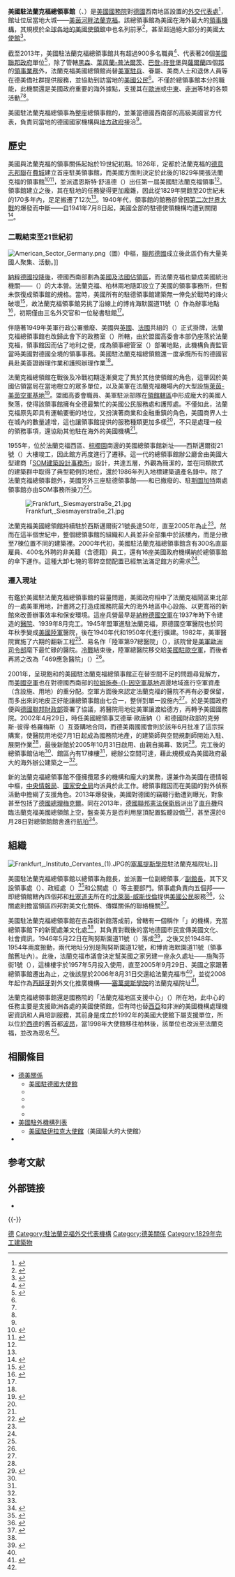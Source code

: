 {{noteTA
|G1 = 地名
|1 = zh-cn:波恩; zh-tw:波昂; zh-hk:波恩;
|2 = zh-hans:州; zh-hant:邦;
|3 = zh-hans:联邦; zh-tw:聯邦;
|4 = zh-hans:广州; zh-hant:廣州;
|5 = zh-hans:默克尔; zh-hk:默克爾; zh-tw:梅克爾;
|6 = zh-cn:邮政编码; zh-tw:郵遞區號; zh-hk:郵區編號; zh-sg:邮递区号;
|7 = zh-hans:塞万提斯; zh-hk:薛萬提斯; zh-tw:塞萬提斯;
|8 = zh-hk:西法倫; zh-hans:威斯特法伦; zh-hant:威斯伐倫;
}}
{{Infobox diplomatic mission
|name = 美國駐法蘭克福總領事館<br /><small><small>{{lang|en|Consulate General of the United States, Frankfurt}}</small></small><br /><small><small>{{lang|de|Amerikanisches Generalkonsulat in Frankfurt}}</small></small>
|image= [[File:Seal_of_the_United_States_Department_of_State.svg|150px]]<br />[[File:911_Memorial_at_U.S._Consulate_General_Frankfurt,_Presenting_colors.jpg|250px]]
|open = 1829年
|caption = <center>2008年9月11日時的美國駐法蘭克福總領事館，主辦[[九一一事件|九一一事件]]悼念典禮，圖右為[[美國海軍陸戰隊使館警衛隊|美國海軍陸戰隊使館衛兵]]旗隊。</center>
|address = 吉森街30號<small>（{{lang|de|Gießener Straße 30}}）</small><br>{{Link-en|德國郵遞區號列表|List of postal codes in Germany|郵遞區號}}：60435
|location = {{GER}}[[法蘭克福|法蘭克福]]{{Link-de|法蘭克福北區|Frankfurt-Nordend|北區}}
|consul_general = 凱文·米拉斯<small>（{{lang|en|Kevin C. Milas}}）</small>
|department = [[File:Seal_of_the_United_States_Department_of_State.svg|22px]] [[美國國務院|美國國務院]]
  |lat_degrees = 50
  |lat_minutes = 08
  |lat_seconds = 29
  |lat_direction = N
  |long_degrees = 8
  |long_minutes = 41
  |long_seconds = 37
  |long_direction = E
}}

'''美國駐法蘭克福總領事館'''（{{lang-en|'''Consulate General of the United States, Frankfurt'''}}、{{lang-de|Amerikanisches Generalkonsulat in Frankfurt}}）是[[美國國務院|美國國務院]]對[[德國|德國]]西南地區設置的[[外交代表機構|外交代表處]]<ref name="ArchiveODonnell">{{en}}{{lang|en|{{Citation |title= The United States Mission to the OSCE |url= http://osce.usmission.gov/media/pdfs/bios/edward_odonnell.pdf |publisher= [[美國國務院|U.S. Department of State]] |format= pdf |accessdate= 2015-03-24 |deadurl= yes |archiveurl= https://web.archive.org/web/20100527152300/http://osce.usmission.gov/media/pdfs/bios/edward_odonnell.pdf |archivedate= 2010-05-27 }}}}</ref>，館址位居當地大城——[[美茵河畔法蘭克福|美茵河畔法蘭克福]]。該總領事館為美國在海外最大的[[領事館|領事機構]]，其規模於[[美國駐外機構列表|全球各地的美國使領館]]中也名列前茅<ref name="介紹">{{en}}{{lang|en|{{Cite web |title=About the Consulate |url=http://frankfurt.usconsulate.gov/about-us.html |publisher=Consulate General of the United States, Frankfurt |accessdate=2015-03-24 |deadurl=yes |archiveurl=https://web.archive.org/web/20150316233521/http://frankfurt.usconsulate.gov/about-us.html |archivedate=2015-03-16 }}}}</ref>，甚至超過絕大部分的美國[[大使館|大使館]]<ref name="國務院雜誌">{{en}}{{lang|en|{{Citation |author=David Farrar |title=Military Hospital Cures Frankfurt's Growing Pains  |url=http://www.state.gov/documents/organization/191202.pdf |publisher={{Link-en|國務院雜誌|State Magazine|State Magazine}} |date=2002 |accessdate=2015-03-24 |format=pdf}}}}</ref>{{rp|p31}}。

截至2013年，美國駐法蘭克福總領事館共有超過900多名職員<ref name="南德">{{en}}{{lang|en|{{Cite news |title=Frankfurt: An American Military-Intel Metropolis |url=http://international.sueddeutsche.de/post/67469252824/frankfurt-an-american-military-intel-metropolis |publisher=[[南德意志報|Süddeutsche Zeitung]] |accessdate=2015-03-24 |date=2013-11-19 |author=Christian Fuchs, John Goetz, Frederik Obermaier, Bastian Obermayer and Tanjev Schultz }}}}</ref>、代表著26個[[美國聯邦政府|美國聯邦政府]]單位<ref name="Inspection">{{en}}{{lang|en|{{Citation |title=Inspection of the Regional Support Center Frankfurt, Germany |url=https://oig.state.gov/system/files/211793.pdf |publisher=[[美國國務院|United States Department of State]],  [[廣播理事會|Broadcasting Board of Governors]]|date=2013 |accessdate=2015-03-25}}}}</ref>{{rp|p7}}，除了管轄[[黑森|黑森]]、[[萊茵蘭-普法爾茨|萊茵蘭-普法爾茨]]、[[巴登-符登堡邦|巴登-符登堡]]與[[薩爾蘭|薩爾蘭]]四個[[邦_(德國)|邦]]的[[領事轄區|領事業務]]外，法蘭克福美國總領館尚替[[駐外美軍|美軍駐兵]]、眷屬、美商人士和退休人員等在德美僑社群提供服務，並協助到訪當地的[[美國公民|美國公民]]<ref name="介紹" />。不僅於總領事館本分的職能，此機關還是美國政府重要的海外據點，支援其在[[歐洲|歐洲]]或[[中東|中東]]、[[非洲|非洲]]等地的各類活動<ref name="Inspection" />{{rp|p2}}<ref name="南德" />。

美國駐法蘭克福總領事為整座總領事館的{{Link-en|使領館館長|Head of mission|館長}}，並兼當德國西南部的高級美國官方代表，負責同當地的德國國家機構與[[地方政府|地方政府]]接洽<ref name="ArchiveODonnell" />。

==歷史==
美國與法蘭克福的領事關係起始於19世紀初期。1826年，定都於法蘭克福的[[德意志邦聯|德意志邦聯]]在[[費城|費城]]建立首座駐美領事館，而美國方面則決定於此後的1829年開張法蘭克福的領事館<ref name="100年">{{en}}{{lang|en|{{Cite book |title=100 years of the American consulate general at Frankfort on the Main 1829-1929 |author= Harry Gerber, Otto Ruppersberg |publisher= Impr. by H.L. Brönner's druckerei |date=1929}}}}</ref>{{rp|p37}}<ref name="Living in Frankfurt">{{en}}{{lang|en|{{Citation |title=Living in Frankfurt |url = http://www.gao.gov/assets/200/195702.pdf |format=pdf |publisher=[[美國政府責任署|General Accounting Office]] |date=1992 |accessdate=2015-03-24}}}}</ref>{{rp|p4}}，並派遣恩斯特·舒溫德（{{lang|en|Ernst Schwendler}}）出任第一屆美國駐法蘭克福領事<ref name="100年" />{{rp|p55}}。領事館建立之後，其在駐地的任務變得更加龐雜，因此從1829年開館至20世紀末的170多年內，足足搬遷了12次<ref name="國務院雜誌" />{{rp|p30}}。1940年代，領事館的館務卻曾因[[第二次世界大戰|第二次世界大戰]]的爆發而中斷——自1941年7月8日起，美國全部的駐德使領機構均遭到關閉<ref>{{en}}{{lang|en|{{Cite web |url=http://hamburg.usconsulate.gov/history.html |title=History |publisher={{Link-en|美國駐漢堡總領事館|Consulate General of the United States, Hamburg|Consulate General of the United States, Hamburg}} |accessdate=2015-03-24 |deadurl=yes |archiveurl=https://web.archive.org/web/20150402160421/http://hamburg.usconsulate.gov/history.html |archivedate=2015-04-02 }}}}</ref>。

===二戰結束至21世紀初===
[[File:American_Sector_Germany.png|thumb]]（圖）中樞，[[聯邦德國|聯邦德國]]成立後此區仍有大量美國人聚集、活動。]]

[[第二次世界大戰歐洲戰場的結束|納粹德國投降後]]，德國西南部劃為[[同盟國軍事佔領德國|美國及法國佔領區]]，而法蘭克福也變成美國統治機關——{{Link-en|美軍行政公署|Office of Military Government, United States}}（{{lang|en|OMGUS}}）的大本營。法蘭克福、柏林兩地隨即設立了美國的領事事務所，但暫未恢復成領事館的規格。當時，美國所有的駐德領事館建築無一倖免於戰時的烽火破壞<ref name="Come Back">{{en}}{{lang|en|{{Citation |title=US Consulates Come Back |url=http://images.library.wisc.edu/History/EFacs/GerRecon/omg1950Oct/reference/history.omg1950oct.smithconsulates.pdf |author=Mildred Smith |publisher=Consulate General of the United States, Frankfurt |date=1950 |accessdate=2015-03-24 |format=pdf}}}}</ref>{{rp|p18}}，故法蘭克福領事館另挑了{{Link-de|法蘭克福城牆|Wallanlagen (Frankfurt am Main)|法蘭克福城牆舊緣}}沿線上的博肯海默園道11號（{{lang|de|Bockenheim Anlage 11}}）作為辦事地點<ref name="美國之家">{{en}}{{lang|en|{{Cite web |title=History of the Amerika Haus |url=http://frankfurt.usconsulate.gov/ahhistory.html |publisher=Consulate General of the United States, Frankfurt |accessdate=2015-03-25 |deadurl=yes |archiveurl=https://web.archive.org/web/20150402195152/http://frankfurt.usconsulate.gov/ahhistory.html |archivedate=2015-04-02 }}}}</ref>，初期僅由三名外交官和一位秘書駐館<ref name="Come Back" />{{rp|p18}}。

伴隨著1949年美軍行政公署撤廢、美國與[[英國|英國]]、[[法國|法國]]共組的{{Link-en|盟國高級委員會|Allied High Commission}}（{{lang|en|HICOG}}）正式掛牌，法蘭克福總領事館也改歸此會下的政務室（{{lang|en|Office of Political Affairs}}）所轄，由於盟國高委會本部仍座落於法蘭克福，領事館因而佔了地利之便，成為領事總管室（{{lang|en|Office of the Supervisory Consul General}}）部署地點，此機構負責監管當時美國對德國全境的領事事務。美國駐法蘭克福總領館還一度承攬所有的德國官員赴美簽證辦理作業和護照辦理作業<ref name="Come Back" />{{rp|p18}}。

法蘭克福總領館在戰後及冷戰初期逐漸奠定了異於其他使領館的角色，這肇因於美國佔領當局在當地樹立的眾多單位，以及美軍在法蘭克福機場內的大型設施[[萊茵-美茵空軍基地|萊茵-美茵空軍基地]]<ref name="大西洋">{{en}}{{lang|en|{{Cite news |title=A Global Footprint: Frankfurt is in a league of its own in the worldwide network of U.S. diplomatic missions |url=http://www.atlantic-times.com/archive_detail.php?recordID=1584 |publisher={{Link-en|大西洋時報|The Atlantic Times|The Atlantic Times}} |date=2008 |accessdate=2015-03-27 |author=Bettina Wiess |deadurl=yes |archiveurl=https://web.archive.org/web/20150402194554/http://www.atlantic-times.com/archive_detail.php?recordID=1584 |archivedate=2015-04-02 }}}}</ref>。盟國高委會職員、美軍駐派部隊在[[領事轄區|領館轄區]]中形成龐大的美國人聚落，使得該領事館擁有全德最繁忙的美國公民服務處和護照處。不僅如此，法蘭克福原先即具有運輸要衝的地位，又扮演著商業和金融重鎮的角色，美國商界人士在城內的數量遽增，這也讓領事館提供的服務種類更加多樣<ref name="Come Back"></ref>{{rp|p18}}，不只是處理一般的領務事項，還協助其他駐在海外的美國機構<ref name="大西洋" />。

1955年，位於法蘭克福西區、[[法蘭克福棕櫚園|棕櫚園]]南邊的美國總領事館新址——西斯邁爾街21號（{{lang|de|Siesmayerstraße 21}}）大樓竣工，因此館方再度進行了遷移。這一代的總領事館辦公廳舍由美國大型建商「[[SOM建築設計事務所|SOM建築設計事務所]]」設計，共達五層，外觀為簡潔的{{Link-en|國際風格建築|International Style (architecture)|國際風格}}，並在同類款式的建築群中取得了典型範例的地位，還於1986年列入地標建築遺產名錄中。除了法蘭克福總領事館外，美國另外三座駐德領事館——{{Link-de|美國駐杜塞道夫總領事館|Amerikanisches Generalkonsulat in Düsseldorf|駐杜塞道夫總領事館}}和已撤廢的{{Link-en|美國駐不萊梅領事代理處|Consular Agency of the United States, Bremen|駐不萊梅}}、駐[[斯圖加特|斯圖加特]]兩處領事館亦由SOM事務所操刀<ref name="新與舊">{{en}}{{lang|en|{{Cite book|title=Old & New: Design Manual for Revitalizing Existing Buildings |author=Frank Peter Jäger |publisher=Walter de Gruyter |page=117 |date=2010 |isbn=9783034611602}}}}</ref>。

[[File:Frankfurt,_Siesmayerstraße_21.jpg|thumb]]

法蘭克福美國總領館持續駐於西斯邁爾街21號長達50年，直至2005年為止<ref name="新與舊" />。然而在這半個世紀中，整個總領事館的組織和人員並非全部集中於該樓內，而是分散至7棟位置不同的建築裡。2000年代初，美國駐法蘭克福總領事館含有300名直屬雇員、400名外聘的非美籍（含德籍）員工，還有16座美國政府機構納於總領事館的傘下運作。這種大卸七塊的零碎空間配置已經無法滿足館方的需求<ref name="國務院雜誌" />{{rp|p30}}。

===遷入現址===
有鑑於美國駐法蘭克福總領事館的容量問題，美國政府相中了法蘭克福鬧區東北部的一處美軍用地，計畫將之打造成國務院最大的海外地區中心設施、以更寬裕的新館來改善辦事效率和保安環境。這座兵營最早是[[納粹德國空軍|納粹德國空軍]]在1937年時下令建造的[[醫院|醫院]]、1939年8月完工。1945年盟軍進駐法蘭克福，原德國空軍醫院也於同年秋季變成[[美國陸軍|美國陸軍]]醫院，後在1940年代和1950年代進行擴建。1982年，美軍醫院實施了六期的翻新工程<ref name="國務院雜誌" />{{rp|p30}}、易名作「陸軍第97總醫院」（{{lang|en|97th General Army Hospital}}），該院曾是[[美軍歐洲司令部|美軍歐洲司令部]]麾下最忙碌的醫院。[[冷戰|冷戰]]結束後，陸軍總醫院移交給[[美國駐歐空軍|美國駐歐空軍]]，而後者再將之改為「469應急醫院」（{{lang|en|469th Contingency Hospital}}）<ref name="國務院雜誌" />{{rp|p31}}。

2001年，呈現飽和的美國駐法蘭克福總領事館正在替空間不足的問題尋覓解方，而[[美國空軍|美國空軍]]也在對德國西南部的[[拉姆施泰因空軍基地|拉姆施泰-{}-因空軍基地]]週邊地域進行空軍資產（含設施、用地）的重分配。空軍方面後來認定法蘭克福的醫院不再有必要保留，而多出來的地皮正好能讓總領事館由七合一，整併到單一設施內<ref name="國務院雜誌" />{{rp|p31}}。於是美國政府便與[[德國聯邦財政部|德國聯邦財政部]]簽署了協議，將醫院用地從美軍讓渡給德方，再轉予美國國務院。2002年4月29日，時任美國總領事艾德華·歐唐納（{{lang|en|Edward O’Donnell}}）和德國財政部的克勞斯-彼得·格羅梅斯（{{lang|de|Klaus-Peter Grommes}}）互簽購地合同，而德美兩國國會則於該年6月批准了這宗採購案，使醫院用地從7月1日起成為國務院地產，{{Link-en|美國國務院外館運作局|Bureau of Overseas Buildings Operations|外館運作局}}的建築師與空間規劃師開始入駐、展開作業<ref name="國務院雜誌" />{{rp|p31}}，最後新館於2005年10月31日啟用、由{{Link-en|美國駐德大使|United States Ambassador to Germany}}{{Link-en|威廉·蒂姆肯|William R. Timken}}親自揭幕、致詞<ref name="Timken">{{en}}{{lang|en|{{Cite web |title=Ambassador Timken: Opening of the New Frankfurt Consulate General Office Building |url=http://germany.usembassy.gov/germany/timken_10_31_05.html |publisher=[[美國駐德國大使館|United States Diplomatic Mission to Germany]] |date=2005-10-31 |accessdate=2015-03-24 |deadurl=yes |archiveurl=https://web.archive.org/web/20150402112238/http://germany.usembassy.gov/germany/timken_10_31_05.html |archivedate=2015-04-02 }}}}</ref>。完工後的總領事館佔地{{convert|23|acre|m2}}<ref name="國務院雜誌" />{{rp|p31}}、館區內有17棟樓<ref name="Inspection" />{{rp|p2}}，總辦公空間可達{{convert|375,000|sqft|m2}}，藉此規模成為美國政府最大的海外辦公建築之一<ref name="國務院雜誌" />{{rp|p31}}。

新的法蘭克福總領事館不僅擁攬眾多的機構和龐大的業務，還兼作為美國在德情報中樞，[[中央情報局|中央情報局]]、[[美國國家安全局|國家安全局]]均派員於此工作。總領事館因而在美國的對外偵察活動中擔綱了支援角色。2013年{{Link-en|美國國安局全球監控醜聞|Global surveillance disclosures (2013–present)}}爆發後，美國對德國的竊聽行動遭到曝光，對象甚至包括了[[德國總理|德國總理]][[梅克爾|梅克爾]]。同在2013年，[[聯邦憲法保衛局|德國聯邦憲法保衛局]]派出了[[直升機|直升機]]飛臨法蘭克福美國總領館上空，盤查美方是否利用屋頂配置監聽設備<ref name="南德" />，甚至還於8月28日對總領館館舍進行[[航拍|航拍]]<ref name="鏡">{{en}}{{lang|en|{{Cite news |publisher=[[明鏡在線|Spiegel Online]] |url=http://www.spiegel.de/international/germany/german-helicopter-searched-for-nsa-listening-post-in-frankfurt-a-921257.html |title= NSA Affair: Germans Conduct Helicopter Flyover of US Consulate |author=Matthias Gebauer |date=2013-09-09 |accessdate=2015-03-24}}}}</ref>。

==組織==
[[File:Frankfurt,_Instituto_Cervantes_(1).JPG|thumb]]的[[塞萬提斯學院|塞萬提斯學院]]駐法蘭克福院址。]]

美國駐法蘭克福總領事館以總領事為館長，並派置一位副總領事／[[使領館副館長|副館長]]，其下又設領事處（{{lang|en|Consular Section}}）、政經處（{{lang|en|Political/Economic Section}}）<ref name="Officers">{{en}}{{lang|en|{{Cite web |title=Principal Officers of the Consulate General Frankfurt |url=http://frankfurt.usconsulate.gov/key_officers.html |publisher=Consulate General of the United States, Frankfurt |accessdate=2015-03-25 |deadurl=yes |archiveurl=https://web.archive.org/web/20150320030346/http://frankfurt.usconsulate.gov/key_officers.html |archivedate=2015-03-20 }}}}</ref>和公關處（{{lang|en|Public Affairs Section}}）等主要部門。領事處負責向五個邦——即總領館轄內四個邦和[[杜塞道夫|杜塞道夫]]所在的[[北萊茵-威斯伐倫|北萊茵-威斯伐倫]]提供[[美國公民|美國公民]]服務<ref name="公民">{{en}}{{lang|en|{{Cite web |title=U.S. Citizen Services in Germany |url=http://germany.usembassy.gov/acs/ |publisher=[[美國駐德國大使館|United States Diplomatic Mission to Germany]] |accessdate=2015-03-24 |deadurl=yes |archiveurl=https://web.archive.org/web/20150325033316/http://germany.usembassy.gov/acs/ |archivedate=2015-03-25 }}}}</ref>，公關處則擔當領區四邦對美文化關係、傳媒關係的聯絡機關<ref name="PR">{{en}}{{lang|en|{{Cite web  |title=Public Affairs  |url=http://frankfurt.usconsulate.gov/public_affairs.html  |publisher=Consulate General of the United States, Frankfurt  |accessdate=2015-03-25  |deadurl=yes  |archiveurl=https://web.archive.org/web/20150416100433/http://frankfurt.usconsulate.gov/public_affairs.html  |archivedate=2015-04-16  }}}}</ref>。

美國駐法蘭克福總領事館在吉森街新館落成前，曾轄有一個稱作「{{Link-en|美國之家 (德國)|Amerika Haus|美國之家}}」的機構，充當總領事館下的新聞處兼文化處<ref name="美國之家" />，其負責對戰後的當地德國市民宣傳美國文化、社會資訊，1946年5月22日在陶努斯園道11號（{{lang|de|Taunusanlage 11}}）落成<ref name="美國之家50年">{{en}}{{lang|en|{{Cite web |title=Amerika Haus in Frankfurt: The First Fifty Years |url=http://frankfurt.usconsulate.gov/frankfurt/50years.html |publisher=Consulate General of the United States, Frankfurt |accessdate=2015-03-25 |deadurl=yes |archiveurl=https://web.archive.org/web/20150402113645/http://frankfurt.usconsulate.gov/frankfurt/50years.html |archivedate=2015-04-02 }}}}</ref>，之後又於1948年、1954年兩度搬動，兩代地址分別是陶努斯園道12號，和博肯海默園道11號（領事館舊址內）。此後，法蘭克福市議會決定幫美國之家另建一座永久處址——施陶芬街1號（{{lang|de|Staufenstraße 1}}），這棟樓宇於1957年5月投入使用，直至2005年9月29日、美國之家跟著總領事館遷出為止，之後該屋於2006年8月31日交還給法蘭克福市<ref name="美國之家" />，並從2008年起作為[[西班牙|西班牙]]對外文化推廣機構——[[塞萬提斯學院|塞萬提斯學院]]的法蘭克福院址<ref name="cervantes">{{de}}{{lang|de|{{Cite web |title=Geschichte des Amerika Hauses. Tradition und Wandel |url=http://frankfurt.cervantes.es/de/amerikahaus.htm |publisher=[[塞萬提斯學院|Instituto Cervantes]] |accessdate=2015-03-25 |deadurl=yes |archiveurl=https://web.archive.org/web/20150627015002/http://frankfurt.cervantes.es/de/amerikahaus.htm |archivedate=2015-06-27 }}}}</ref>。

法蘭克福總領事館還是國務院{{Link-en|美國國務院歐洲暨歐亞事務局|Bureau of European and Eurasian Affairs|歐洲暨歐亞事務局}}的「法蘭克福地區支援中心」（{{lang|en|RSC Frankfurt}}）所在地，此中心的任務主要是支援歐洲各處的美國使領館，但有時也替[[西亞|西亞]]和非洲的美國機構處理機密資訊和人員培訓服務，其前身是成立於1992年的美國大使館下屬支援單位，所以位於[[西德|西德]]的舊首都[[波昂|波昂]]，當1998年大使館移往柏林後，該單位也改派至法蘭克福，並改為现名<ref name="Inspection" />{{rp|p2}}。

== 相關條目 ==
{{Portal box|國際關係|美國|德國|建築}}
*[[德美關係|德美關係]]
**[[美國駐德國大使館|美國駐德國大使館]]
**{{Link-en|美國駐漢堡總領事館|Consulate General of the United States, Hamburg}}
**{{Link-en|美國駐慕尼黑總領事館|Consulate General of the United States, Munich}}
**{{Link-de|美國駐杜塞道夫總領事館|Amerikanisches Generalkonsulat in Düsseldorf}}
**{{Link-en|美國駐不萊梅領事代理處|Consular Agency of the United States, Bremen}}
*[[美國駐外機構列表|美國駐外機構列表]]
**[[美國駐伊拉克大使館|美國駐伊拉克大使館]]（美國最大的大使館）
*{{Link-en|美國國安局全球監控醜聞|Global surveillance disclosures (2013–present)}}

== 参考文献 ==
{{Reflist|2}}

== 外部链接 ==
* {{en}}{{Official|http://frankfurt.usconsulate.gov/|美國駐法蘭克福大使館官方網站}}

{{-}}
{{美國駐外機構}}
{{駐德國外交代表機構}}

[[Category:美國駐外領事館|德]]
[[Category:駐法蘭克福外交代表機構|Category:駐法蘭克福外交代表機構]]
[[Category:德美關係|Category:德美關係]]
[[Category:1829年完工建築物|Category:1829年完工建築物]]